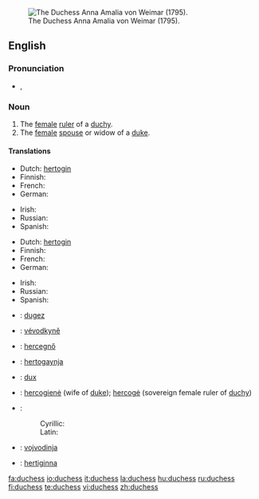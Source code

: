 [[Image:Anna Amalie.jpg|thumb|right|The Duchess Anna Amalia von Weimar (1795).]]
==English==

===Pronunciation===
* {{IPA|/ˈdʌ.tʃəs/}}, {{SAMPA|/"dV.tS@s/}}

===Noun===
{{en-noun|es}}

# The [[female]] [[ruler]] of a [[duchy]].
# The [[female]] [[spouse]] or widow of a [[duke]].

====Translations====
{{trans-top|female ruler of a duchy}}
* Dutch: [[hertogin]] {{f}}
* Finnish: {{t|fi|herttuatar}}
* French: {{t|fr|duchesse|f}}
* German: {{t|de|Herzogin|f}}
{{trans-mid}}
* Irish: {{t|ga|bandiúc|f}}
* Russian: {{t|ru|герцогиня|f|sc=Cyrl|tr=g'ercogín'a}}
* Spanish: {{t|es|duquesa|f}}
{{trans-bottom}}

{{trans-top|female spouse or widow of a duke}}
* Dutch: [[hertogin]] {{f}}
* Finnish: {{t|fi|herttuatar}}
* French: {{t|fr|duchesse|f}}
* German: {{t|de|Herzogin|f}}
{{trans-mid}}
* Irish: {{t|ga|bandiúc|f}}
* Russian: {{t|ru|герцогиня|f|sc=Cyrl|tr=g'ercogín'a}}
* Spanish: {{t|es|duquesa|f}}
{{trans-bottom}}

{{checktrans-top}}
* {{ttbc|Breton}}: [[dugez]] {{f}}
* {{ttbc|Czech}}: [[vévodkyně]] {{f}}
* {{ttbc|Hungarian}}: [[hercegnő]]
* {{ttbc|Icelandic}}: [[hertogaynja]] {{f}}
* {{ttbc|Latin}}: [[dux]] {{f}}
{{checktrans-mid}}
* {{ttbc|Lithuanian}}: [[hercogienė]] {{f}} (wife of [[duke]]); [[hercogė]] {{f}} (sovereign female ruler of [[duchy]])
* {{ttbc|Serbian}}:
*: Cyrillic: {{t|sr|војвоткиња|f|sc=Cyrl}}
*: Latin: {{t|sr|vojvotkinja|f}}
* {{ttbc|Slovene}}: [[vojvodinja]] {{f}}
* {{ttbc|Swedish}}: [[hertiginna]] {{c}}
{{checktrans-bottom}}

[[fa:duchess]]
[[io:duchess]]
[[it:duchess]]
[[la:duchess]]
[[hu:duchess]]
[[ru:duchess]]
[[fi:duchess]]
[[te:duchess]]
[[vi:duchess]]
[[zh:duchess]]